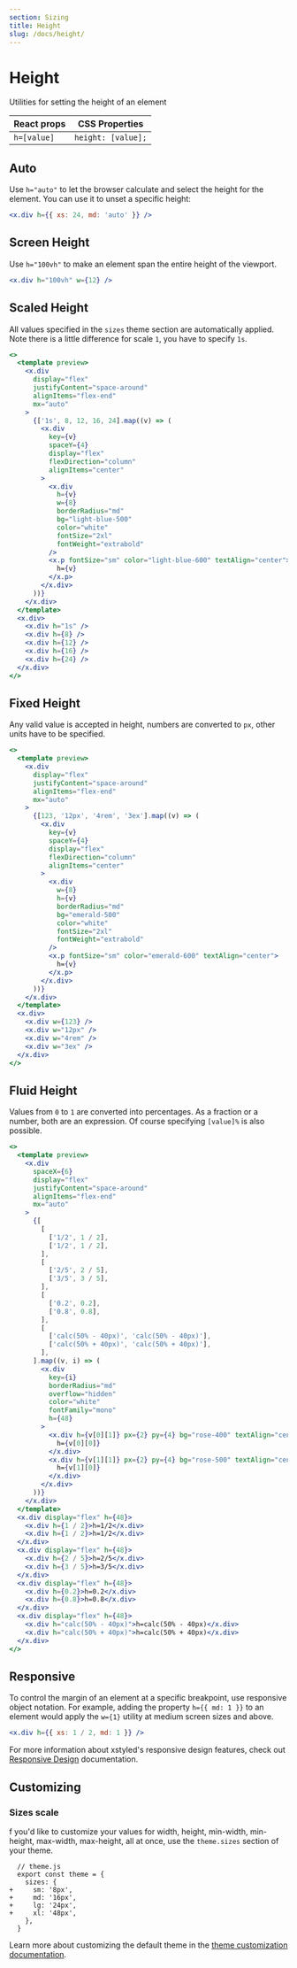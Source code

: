 ```yaml
---
section: Sizing
title: Height
slug: /docs/height/
---
```


# Height

Utilities for setting the height of an element

| React props | CSS Properties     |
| ----------- | ------------------ |
| `h=[value]` | `height: [value];` |

## Auto

Use `h="auto"` to let the browser calculate and select the height for the element. You can use it to unset a specific height:

```jsx
<x.div h={{ xs: 24, md: 'auto' }} />
```

## Screen Height

Use `h="100vh"` to make an element span the entire height of the viewport.

```jsx
<x.div h="100vh" w={12} />
```

## Scaled Height

All values specified in the `sizes` theme section are automatically applied. Note there is a little difference for scale `1`, you have to specify `1s`.

```jsx preview color=light-blue
<>
  <template preview>
    <x.div
      display="flex"
      justifyContent="space-around"
      alignItems="flex-end"
      mx="auto"
    >
      {['1s', 8, 12, 16, 24].map((v) => (
        <x.div
          key={v}
          spaceY={4}
          display="flex"
          flexDirection="column"
          alignItems="center"
        >
          <x.div
            h={v}
            w={8}
            borderRadius="md"
            bg="light-blue-500"
            color="white"
            fontSize="2xl"
            fontWeight="extrabold"
          />
          <x.p fontSize="sm" color="light-blue-600" textAlign="center">
            h={v}
          </x.p>
        </x.div>
      ))}
    </x.div>
  </template>
  <x.div>
    <x.div h="1s" />
    <x.div h={8} />
    <x.div h={12} />
    <x.div h={16} />
    <x.div h={24} />
  </x.div>
</>
```

## Fixed Height

Any valid value is accepted in height, numbers are converted to `px`, other units have to be specified.

```jsx preview color=emerald
<>
  <template preview>
    <x.div
      display="flex"
      justifyContent="space-around"
      alignItems="flex-end"
      mx="auto"
    >
      {[123, '12px', '4rem', '3ex'].map((v) => (
        <x.div
          key={v}
          spaceY={4}
          display="flex"
          flexDirection="column"
          alignItems="center"
        >
          <x.div
            w={8}
            h={v}
            borderRadius="md"
            bg="emerald-500"
            color="white"
            fontSize="2xl"
            fontWeight="extrabold"
          />
          <x.p fontSize="sm" color="emerald-600" textAlign="center">
            h={v}
          </x.p>
        </x.div>
      ))}
    </x.div>
  </template>
  <x.div>
    <x.div w={123} />
    <x.div w="12px" />
    <x.div w="4rem" />
    <x.div w="3ex" />
  </x.div>
</>
```

## Fluid Height

Values from `0` to `1` are converted into percentages. As a fraction or a number, both are an expression. Of course specifying `[value]%` is also possible.

```jsx preview color=rose
<>
  <template preview>
    <x.div
      spaceX={6}
      display="flex"
      justifyContent="space-around"
      alignItems="flex-end"
      mx="auto"
    >
      {[
        [
          ['1/2', 1 / 2],
          ['1/2', 1 / 2],
        ],
        [
          ['2/5', 2 / 5],
          ['3/5', 3 / 5],
        ],
        [
          ['0.2', 0.2],
          ['0.8', 0.8],
        ],
        [
          ['calc(50% - 40px)', 'calc(50% - 40px)'],
          ['calc(50% + 40px)', 'calc(50% + 40px)'],
        ],
      ].map((v, i) => (
        <x.div
          key={i}
          borderRadius="md"
          overflow="hidden"
          color="white"
          fontFamily="mono"
          h={48}
        >
          <x.div h={v[0][1]} px={2} py={4} bg="rose-400" textAlign="center">
            h={v[0][0]}
          </x.div>
          <x.div h={v[1][1]} px={2} py={4} bg="rose-500" textAlign="center">
            h={v[1][0]}
          </x.div>
        </x.div>
      ))}
    </x.div>
  </template>
  <x.div display="flex" h={48}>
    <x.div h={1 / 2}>h=1/2</x.div>
    <x.div h={1 / 2}>h=1/2</x.div>
  </x.div>
  <x.div display="flex" h={48}>
    <x.div h={2 / 5}>h=2/5</x.div>
    <x.div h={3 / 5}>h=3/5</x.div>
  </x.div>
  <x.div display="flex" h={48}>
    <x.div h={0.2}>h=0.2</x.div>
    <x.div h={0.8}>h=0.8</x.div>
  </x.div>
  <x.div display="flex" h={48}>
    <x.div h="calc(50% - 40px)">h=calc(50% - 40px)</x.div>
    <x.div h="calc(50% + 40px)">h=calc(50% + 40px)</x.div>
  </x.div>
</>
```

## Responsive

To control the margin of an element at a specific breakpoint, use responsive object notation. For example, adding the property `h={{ md: 1 }}` to an element would apply the `w={1}` utility at medium screen sizes and above.

```jsx
<x.div h={{ xs: 1 / 2, md: 1 }} />
```

For more information about xstyled's responsive design features, check out [Responsive Design](@TODO-link) documentation.

## Customizing

### Sizes scale

f you'd like to customize your values for width, height, min-width, min-height, max-width, max-height, all at once, use the `theme.sizes` section of your theme.

```diffjs
  // theme.js
  export const theme = {
    sizes: {
+     sm: '8px',
+     md: '16px',
+     lg: '24px',
+     xl: '48px',
    },
  }
```

Learn more about customizing the default theme in the [theme customization documentation](@TODO-link).
